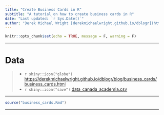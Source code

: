 ```yaml
---
title: "Create Business Cards in R"
subtitle: "A tutorial on how to create business cards in R"
date: "Last updated: `r Sys.Date()`"
author: "Derek Michael Wright [derekmichaelwright.github.io/dblogr](https://derekmichaelwright.github.io/dblogr/) <derek.wright@usask.ca>"
---
```


```r
knitr::opts_chunk$set(echo = TRUE, message = F, warning = F)
```

---

# Data

> - `r shiny::icon("globe")` [https://derekmichaelwright.github.io/dblogr/blog/business_cards/business_cards.html](https://derekmichaelwright.github.io/dblogr/blog/business_cards/business_cards.html){target="_blank"}
> - `r shiny::icon("save")` [data_canada_academia.csv](data_canada_academia.csv)

---

```r
source("business_cards.Rmd")
```

---
